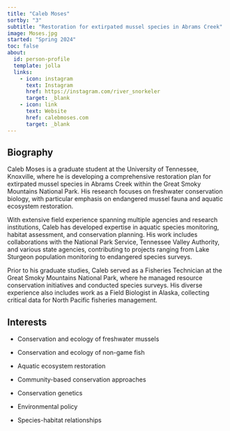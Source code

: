```yaml
---
title: "Caleb Moses"
sortby: "3"
subtitle: "Restoration for extirpated mussel species in Abrams Creek"
image: Moses.jpg
started: "Spring 2024"
toc: false
about:
  id: person-profile
  template: jolla
  links:
    - icon: instagram
      text: Instagram
      href: https://instagram.com/river_snorkeler
      target: _blank
    - icon: link
      text: Website
      href: calebmoses.com
      target: _blank
---
```


::: {#person-profile}
:::

## Biography

Caleb Moses is a graduate student at the University of Tennessee, Knoxville, where he is developing a comprehensive restoration plan for extirpated mussel species in Abrams Creek within the Great Smoky Mountains National Park. His research focuses on freshwater conservation biology, with particular emphasis on endangered mussel fauna and aquatic ecosystem restoration.

With extensive field experience spanning multiple agencies and research institutions, Caleb has developed expertise in aquatic species monitoring, habitat assessment, and conservation planning. His work includes collaborations with the National Park Service, Tennessee Valley Authority, and various state agencies, contributing to projects ranging from Lake Sturgeon population monitoring to endangered species surveys.

Prior to his graduate studies, Caleb served as a Fisheries Technician at the Great Smoky Mountains National Park, where he managed resource conservation initiatives and conducted species surveys. His diverse experience also includes work as a Field Biologist in Alaska, collecting critical data for North Pacific fisheries management.

## Interests

-   Conservation and ecology of freshwater mussels

-   Conservation and ecology of non-game fish

-   Aquatic ecosystem restoration

-   Community-based conservation approaches

-   Conservation genetics

-   Environmental policy

-   Species-habitat relationships
